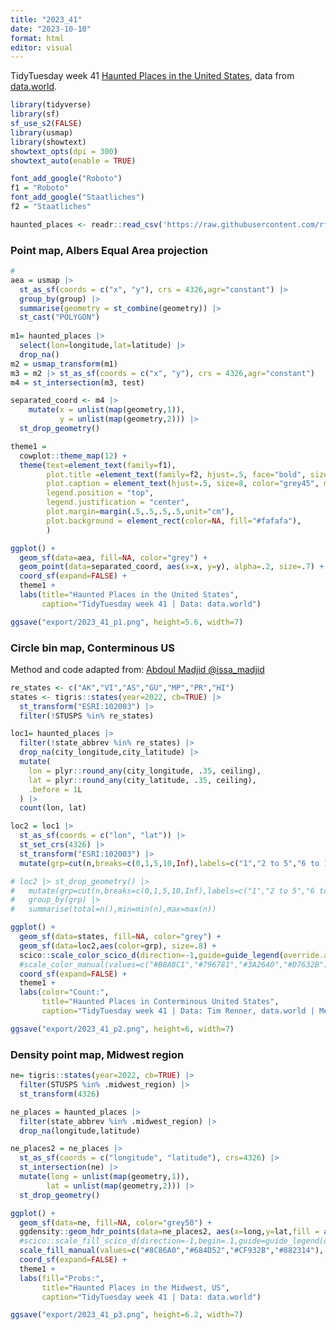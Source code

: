 ```yaml
---
title: "2023_41"
date: "2023-10-10"
format: html
editor: visual
---
```


TidyTuesday week 41 [Haunted Places in the United States](https://github.com/rfordatascience/tidytuesday/blob/master/data/2023/2023-10-10/readme.md), data from [data.world](https://data.world/timothyrenner/haunted-places).

```r
library(tidyverse)
library(sf)
sf_use_s2(FALSE)
library(usmap)
library(showtext)
showtext_opts(dpi = 300)
showtext_auto(enable = TRUE)
```

```r
font_add_google("Roboto")
f1 = "Roboto"
font_add_google("Staatliches")
f2 = "Staatliches"
```

```r
haunted_places <- readr::read_csv('https://raw.githubusercontent.com/rfordatascience/tidytuesday/master/data/2023/2023-10-10/haunted_places.csv')
```

### Point map, Albers Equal Area projection
```r
#
aea = usmap |> 
  st_as_sf(coords = c("x", "y"), crs = 4326,agr="constant") |> 
  group_by(group) |>
  summarise(geometry = st_combine(geometry)) |>
  st_cast("POLYGON")
          
m1= haunted_places |>
  select(lon=longitude,lat=latitude) |>
  drop_na() 
m2 = usmap_transform(m1)
m3 = m2 |> st_as_sf(coords = c("x", "y"), crs = 4326,agr="constant")
m4 = st_intersection(m3, test)

separated_coord <- m4 |>
    mutate(x = unlist(map(geometry,1)),
           y = unlist(map(geometry,2))) |>
  st_drop_geometry()
```

```r
theme1 = 
  cowplot::theme_map(12) +
  theme(text=element_text(family=f1),
        plot.title =element_text(family=f2, hjust=.5, face="bold", size=18),
        plot.caption = element_text(hjust=.5, size=8, color="grey45", margin=margin(t=10)),
        legend.position = "top",
        legend.justification = "center",
        plot.margin=margin(.5,.5,.5,.5,unit="cm"),
        plot.background = element_rect(color=NA, fill="#fafafa"),
        ) 
```

```r
ggplot() +
  geom_sf(data=aea, fill=NA, color="grey") +
  geom_point(data=separated_coord, aes(x=x, y=y), alpha=.2, size=.7) +
  coord_sf(expand=FALSE) +
  theme1 +
  labs(title="Haunted Places in the United States",
       caption="TidyTuesday week 41 | Data: data.world")

ggsave("export/2023_41_p1.png", height=5.6, width=7)
```

### Circle bin map, Conterminous US
Method and code adapted from: [Abdoul Madjid @issa_madjid](https://twitter.com/issa_madjid/status/1498795224922996741)

```r
re_states <- c("AK","VI","AS","GU","MP","PR","HI")
states <- tigris::states(year=2022, cb=TRUE) |>
  st_transform("ESRI:102003") |>
  filter(!STUSPS %in% re_states)

loc1= haunted_places |>
  filter(!state_abbrev %in% re_states) |>
  drop_na(city_longitude,city_latitude) |>
  mutate(
    lon = plyr::round_any(city_longitude, .35, ceiling),
    lat = plyr::round_any(city_latitude, .35, ceiling), 
    .before = 1L
  ) |>
  count(lon, lat)

loc2 = loc1 |> 
  st_as_sf(coords = c("lon", "lat")) |> 
  st_set_crs(4326) |>
  st_transform("ESRI:102003") |>
  mutate(grp=cut(n,breaks=c(0,1,5,10,Inf),labels=c("1","2 to 5","6 to 10",">10"),include.lowest = T,ordered_result = T))

# loc2 |> st_drop_geometry() |>
#   mutate(grp=cut(n,breaks=c(0,1,5,10,Inf),labels=c("1","2 to 5","6 to 10",">10"),include.lowest = T,ordered_result = T)) |>
#   group_by(grp) |>
#   summarise(total=n(),min=min(n),max=max(n))
```
  
  
```r
ggplot() +
  geom_sf(data=states, fill=NA, color="grey") +
  geom_sf(data=loc2,aes(color=grp), size=.8) +
  scico::scale_color_scico_d(direction=-1,guide=guide_legend(override.aes = list(size=4))) +
  #scale_color_manual(values=c("#B8A8C1","#796781","#3A2640","#D7632B"), guide=guide_legend(override.aes = list(size=4))) +
  coord_sf(expand=FALSE) +
  theme1 +
  labs(color="Count:",
       title="Haunted Places in Conterminous United States",
       caption="TidyTuesday week 41 | Data: Tim Renner, data.world | Method from: Abdoul Madjid")

ggsave("export/2023_41_p2.png", height=6, width=7)
```

### Density point map, Midwest region
```r
ne= tigris::states(year=2022, cb=TRUE) |>
  filter(STUSPS %in% .midwest_region) |>
  st_transform(4326)

ne_places = haunted_places |>
  filter(state_abbrev %in% .midwest_region) |>
  drop_na(longitude,latitude)

ne_places2 = ne_places |>
  st_as_sf(coords = c("longitude", "latitude"), crs=4326) |>
  st_intersection(ne) |>
  mutate(long = unlist(map(geometry,1)),
        lat = unlist(map(geometry,2))) |>
  st_drop_geometry()
```

```r
ggplot() +
  geom_sf(data=ne, fill=NA, color="grey50") +
  ggdensity::geom_hdr_points(data=ne_places2, aes(x=long,y=lat,fill = after_stat(probs)), probs=c(.75,.5,.25), shape=21, color="white", size=2, stroke=.2) +
  #scico::scale_fill_scico_d(direction=-1,begin=.1,guide=guide_legend(override.aes = list(size=4.5))) +
  scale_fill_manual(values=c("#8C86A0","#684D52","#CF932B","#882314"), guide=guide_legend(override.aes = list(size=4))) +
  coord_sf(expand=FALSE) +
  theme1 +
  labs(fill="Probs:",
       title="Haunted Places in the Midwest, US",
       caption="TidyTuesday week 41 | Data: data.world")

ggsave("export/2023_41_p3.png", height=6.2, width=7)
```





